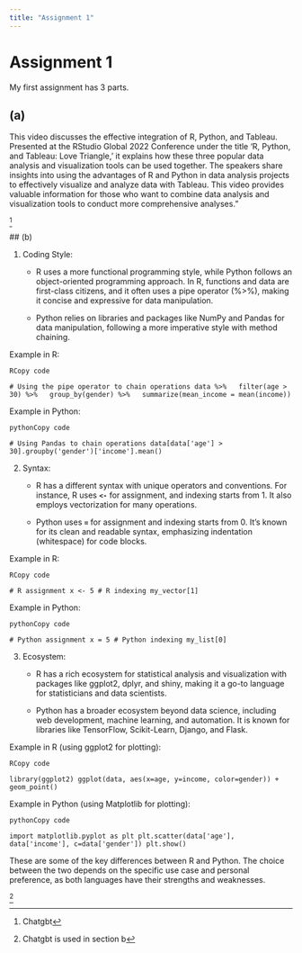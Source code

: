 ```yaml
---
title: "Assignment 1"
---
```


# Assignment 1

My first assignment has 3 parts.

## (a)

This video discusses the effective integration of R, Python, and Tableau. Presented at the RStudio Global 2022 Conference under the title 'R, Python, and Tableau: Love Triangle,' it explains how these three popular data analysis and visualization tools can be used together. The speakers share insights into using the advantages of R and Python in data analysis projects to effectively visualize and analyze data with Tableau. This video provides valuable information for those who want to combine data analysis and visualization tools to conduct more comprehensive analyses."

[^1]

[^1]: Chatgbt

\## (b)

1.  Coding Style:

    -   R uses a more functional programming style, while Python follows an object-oriented programming approach. In R, functions and data are first-class citizens, and it often uses a pipe operator (%\>%), making it concise and expressive for data manipulation.

    -   Python relies on libraries and packages like NumPy and Pandas for data manipulation, following a more imperative style with method chaining.

Example in R:

```         
RCopy code
```

`# Using the pipe operator to chain operations data %>%   filter(age > 30) %>%   group_by(gender) %>%   summarize(mean_income = mean(income))`

Example in Python:

```         
pythonCopy code
```

`# Using Pandas to chain operations data[data['age'] > 30].groupby('gender')['income'].mean()`

2.  Syntax:

    -   R has a different syntax with unique operators and conventions. For instance, R uses **`<-`** for assignment, and indexing starts from 1. It also employs vectorization for many operations.

    -   Python uses **`=`** for assignment and indexing starts from 0. It's known for its clean and readable syntax, emphasizing indentation (whitespace) for code blocks.

Example in R:

```         
RCopy code
```

`# R assignment x <- 5 # R indexing my_vector[1]`

Example in Python:

```         
pythonCopy code
```

`# Python assignment x = 5 # Python indexing my_list[0]`

3.  Ecosystem:

    -   R has a rich ecosystem for statistical analysis and visualization with packages like ggplot2, dplyr, and shiny, making it a go-to language for statisticians and data scientists.

    -   Python has a broader ecosystem beyond data science, including web development, machine learning, and automation. It is known for libraries like TensorFlow, Scikit-Learn, Django, and Flask.

Example in R (using ggplot2 for plotting):

```         
RCopy code
```

`library(ggplot2) ggplot(data, aes(x=age, y=income, color=gender)) + geom_point()`

Example in Python (using Matplotlib for plotting):

```         
pythonCopy code
```

`import matplotlib.pyplot as plt plt.scatter(data['age'], data['income'], c=data['gender']) plt.show()`

These are some of the key differences between R and Python. The choice between the two depends on the specific use case and personal preference, as both languages have their strengths and weaknesses.

[^2]

[^2]: Chatgbt is used in section b
